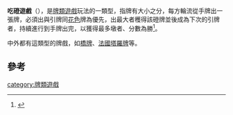{{Expand language|1=en|time=2020-07-05T11:14:27+00:00}}
'''吃磴遊戲'''（{{lang-en|Trick Taking Games}}），是[[牌類遊戲|牌類遊戲]]玩法的一類型，指牌有大小之分，每方輪流從手牌出一張牌，必須出與引牌同[[花色|花色]]牌為優先，出最大者穫得該磴牌並後成為下次的引牌者，持續進行到手牌出完，以獲得最多墩者、分數為勝<ref>{{Cite web |url=http://www.pagat.com/class/trick.html |title=Card Games: Trick Taking Games |accessdate=2013-08-30 |archive-date=2013-08-21 |archive-url=https://web.archive.org/web/20130821163107/http://www.pagat.com/class/trick.html |dead-url=no }}</ref>。

中外都有這類型的牌戲，如[[橋牌|橋牌]]、[[法國塔羅牌|法國塔羅牌]]等。

==參考==
{{reflist}}

[[category:牌類遊戲|category:牌類遊戲]]
